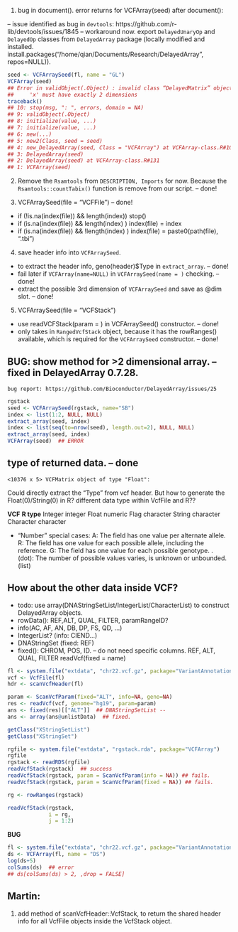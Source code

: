 1. bug in document(). error returns for VCFArray(seed) after document(): 

-- issue identified as bug in `devtools`: https://github.com/r-lib/devtools/issues/1845
-- workaround now. export `DelayedUnaryOp` and `DelayedOp` classes from `DelayedArray` package (locally modified and installed. install.packages("/home/qian/Documents/Research/DelayedArray", repos=NULL)).

```r
seed <- VCFArraySeed(fl, name = "GL")
VCFArray(seed)
## Error in validObject(.Object) : invalid class “DelayedMatrix” object: 
##     'x' must have exactly 2 dimensions
traceback()
## 10: stop(msg, ": ", errors, domain = NA)
## 9: validObject(.Object)
## 8: initialize(value, ...)
## 7: initialize(value, ...)
## 6: new(...)
## 5: new2(Class, seed = seed)
## 4: new_DelayedArray(seed, Class = "VCFArray") at VCFArray-class.R#104
## 3: DelayedArray(seed)
## 2: DelayedArray(seed) at VCFArray-class.R#131
## 1: VCFArray(seed)
```

2. Remove the `Rsamtools` from `DESCRIPTION, Imports` for now. Because the `Rsamtools::countTabix()` function is remove from our script.   -- done!

3. VCFArraySeed(file = "VCFFile")  -- done!
- if (!is.na(index(file)) && length(index)) stop()
- if (is.na(index(file)) && length(index) ) index(file) = index
- if (is.na(index(file)) && !length(index) ) index(file) = paste0(path(file), ".tbi")

4. save header info into `VCFArraySeed`. 
- to extract the header info, geno(header)$Type in `extract_array`.  -- done!
- fail later if `VCFArray(name=NULL)` in `VCFArraySeed(name = )` checking.   -- done!
- extract the possible 3rd dimension of `VCFArraySeed` and save as @dim slot. -- done!
  
5. VCFArraySeed(file = "VCFStack")
- use readVCFStack(param = ) in VCFArraySeed() constructor.   -- done!
- only takes in `RangedVcfStack` object, because it has the rowRanges() available, which is required for the `VCFArraySeed` constructor. -- done!

## **BUG**: show method for >2 dimensional array.  -- fixed in DelayedArray 0.7.28. 
  
	bug report: https://github.com/Bioconductor/DelayedArray/issues/25   
```r
rgstack
seed <- VCFArraySeed(rgstack, name="SB")
index <- list(1:2, NULL, NULL)
extract_array(seed, index)
index <- list(seq(to=nrow(seed), length.out=2), NULL, NULL)
extract_array(seed, index)
VCFArray(seed)  ## ERROR
```

## type of returned data.    -- done
```
<10376 x 5> VCFMatrix object of type "Float":
```
Could directly extract the "Type" from vcf header. But how to generate the Float(0)/String(0) in R?
different data type within VcfFile and R?? 

**VCF**    **R type**
Integer    integer
Float      numeric
Flag       character
String     character
Character  character

- "Number" special cases: 
A: The field has one value per alternate allele. 
R: The field has one value for each possible allele, including the reference.
G: The field has one value for each possible genotype. 
. (dot): The number of possible values varies, is unknown or unbounded. (list)


## How about the other data inside VCF? 
- todo: use array(DNAStringSetList/IntegerList/CharacterList) to construct DelayedArray objects. 
- rowData(): REF,ALT, QUAL, FILTER, paramRangeID?
- info(AC, AF, AN, DB, DP, FS, QD, ...)   
- IntegerList? (info: CIEND...)
- DNAStringSet (fixed: REF)
- fixed(): 
  CHROM, POS, ID. -- do not need specific columns. 
  REF, ALT, QUAL, FILTER  readVcf(fixed = name)

```r
fl <- system.file("extdata", "chr22.vcf.gz", package="VariantAnnotation")
vcf <- VcfFile(fl)
hdr <- scanVcfHeader(fl)

param <- ScanVcfParam(fixed="ALT", info=NA, geno=NA)
res <- readVcf(vcf, genome="hg19", param=param)
ans <- fixed(res)[["ALT"]]  ## DNAStringSetList -- 
ans <- array(ans@unlistData)  ## fixed. 

getClass("XStringSetList")
getClass("XStringSet")

rgfile <- system.file("extdata", "rgstack.rda", package="VCFArray")
rgfile
rgstack <- readRDS(rgfile)
readVcfStack(rgstack)  ## success
readVcfStack(rgstack, param = ScanVcfParam(info = NA)) ## fails.
readVcfStack(rgstack, param = ScanVcfParam(fixed = NA)) ## fails.

rg <- rowRanges(rgstack)

readVcfStack(rgstack,
             i = rg,
             j = 1:2)
```

**BUG**
```r
fl <- system.file("extdata", "chr22.vcf.gz", package="VariantAnnotation")
ds <- VCFArray(fl, name = "DS")
log(ds+5)
colSums(ds)  ## error
## ds[colSums(ds) > 2, ,drop = FALSE]
```


## Martin: 

1. add method of scanVcfHeader::VcfStack, to return the shared header info for all VcfFile objects inside the VcfStack object. 



